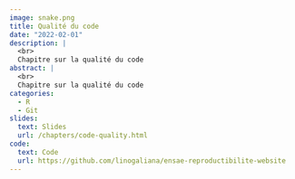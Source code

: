 ```yaml
---
image: snake.png
title: Qualité du code
date: "2022-02-01"
description: |
  <br>
  Chapitre sur la qualité du code
abstract: |
  <br>
  Chapitre sur la qualité du code
categories:
  - R
  - Git
slides:
  text: Slides
  url: /chapters/code-quality.html
code:
  text: Code 
  url: https://github.com/linogaliana/ensae-reproductibilite-website
---
```

